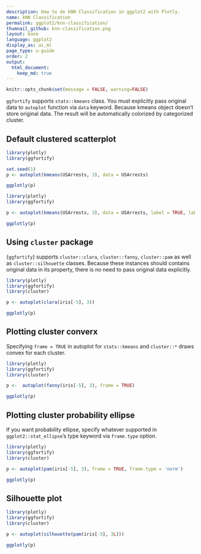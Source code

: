 ```yaml
---
description: How to do kNN Classification in ggplot2 with Plotly.
name: kNN Classification
permalink: ggplot2/knn-classification/
thumnail_github: knn-classification.png
layout: base
language: ggplot2
display_as: ai_ml
page_type: u-guide
order: 2
output:
  html_document:
    keep_md: true
---
```


```r
knitr::opts_chunk$set(message = FALSE, warning=FALSE)
```

`ggfortify` supports `stats::kmeans` class. You must explicitly pass original data to `autoplot` function via `data` keyword. Because kmeans object doesn't store original data. The result will be automatically colorized by categorized cluster.

## Default clustered scatterplot


```r
library(plotly)
library(ggfortify)

set.seed(1)
p <- autoplot(kmeans(USArrests, 3), data = USArrests)

ggplotly(p)
```


```r
library(plotly)
library(ggfortify)

p <- autoplot(kmeans(USArrests, 3), data = USArrests, label = TRUE, label.size = 3)

ggplotly(p)
```

<!--------------------- EXAMPLE BREAK ------------------------->

## Using `cluster` package

{`ggfortify`} supports `cluster::clara`, `cluster::fanny`, `cluster::pam` as well as `cluster::silhouette` classes. Because these instances should contains original data in its property, there is no need to pass original data explicitly.

```r
library(plotly)
library(ggfortify)
library(cluster)

p <- autoplot(clara(iris[-5], 3))

ggplotly(p)
```


<!--------------------- EXAMPLE BREAK ------------------------->

## Plotting cluster converx

Specifying `frame = TRUE` in autoplot for `stats::kmeans` and `cluster::*` draws convex for each cluster.


```r
library(plotly)
library(ggfortify)
library(cluster)

p <-  autoplot(fanny(iris[-5], 3), frame = TRUE)

ggplotly(p)
```

<!--------------------- EXAMPLE BREAK ------------------------->

## Plotting cluster probability ellipse

If you want probability ellipse, specify whatever supported in `ggplot2::stat_ellipse`'s type keyword via `frame.type` option.

```r
library(plotly)
library(ggfortify)
library(cluster)

p <- autoplot(pam(iris[-5], 3), frame = TRUE, frame.type = 'norm')

ggplotly(p)
```

<!--------------------- EXAMPLE BREAK ------------------------->

## Silhouette plot


```r
library(plotly)
library(ggfortify)
library(cluster)

p <- autoplot(silhouette(pam(iris[-5], 3L)))

ggplotly(p)
```


<!--------------------- EXAMPLE BREAK ------------------------->
